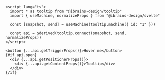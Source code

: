 ```svelte
<script lang="ts">
  import * as tooltip from "@ibrains-design/tooltip"
  import { useMachine, normalizeProps } from "@ibrains-design/svelte"

  const [snapshot, send] = useMachine(tooltip.machine({ id: "1" }))

  const api = $derived(tooltip.connect(snapshot, send, normalizeProps))
</script>

<button {...api.getTriggerProps()}>Hover me</button>
{#if api.open}
  <div {...api.getPositionerProps()}>
    <div {...api.getContentProps()}>Tooltip</div>
  </div>
{/if}
```
